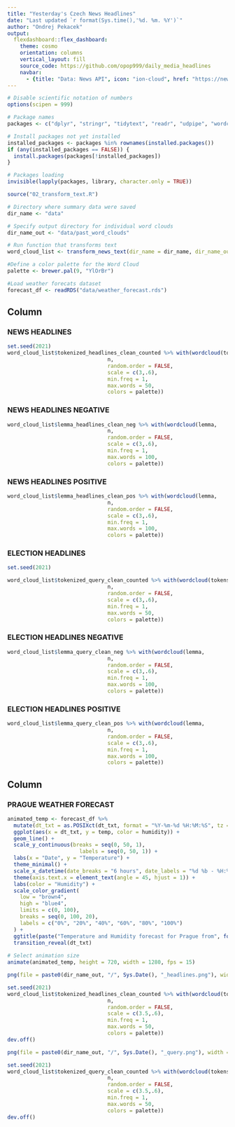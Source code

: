 ```yaml
---
title: "Yesterday's Czech News Headlines"
date: "Last updated `r format(Sys.time(),'%d. %m. %Y')`"
author: "Ondrej Pekacek"
output: 
  flexdashboard::flex_dashboard:
    theme: cosmo
    orientation: columns
    vertical_layout: fill
    source_code: https://github.com/opop999/daily_media_headlines
    navbar:
      - {title: "Data: News API", icon: "ion-cloud", href: "https://newsapi.org/"}
---
```


```r
# Disable scientific notation of numbers
options(scipen = 999)

# Package names
packages <- c("dplyr", "stringr", "tidytext", "readr", "udpipe", "wordcloud", "gganimate")

# Install packages not yet installed
installed_packages <- packages %in% rownames(installed.packages())
if (any(installed_packages == FALSE)) {
  install.packages(packages[!installed_packages])
}

# Packages loading
invisible(lapply(packages, library, character.only = TRUE))

source("02_transform_text.R")

# Directory where summary data were saved
dir_name <- "data"

# Specify output directory for individual word clouds
dir_name_out <- "data/past_word_clouds"

# Run function that transforms text
word_cloud_list <- transform_news_text(dir_name = dir_name, dir_name_out = dir_name_out)

#Define a color palette for the Word Cloud
palette <- brewer.pal(9, "YlOrBr")

#Load weather forecats dataset
forecast_df <- readRDS("data/weather_forecast.rds")

```

Column {.tabset data-width=400}
-----------------------------------------------------------------------

### **NEWS HEADLINES**

```r

set.seed(2021)
word_cloud_list$tokenized_headlines_clean_counted %>% with(wordcloud(tokens, 
                                n, 
                                random.order = FALSE,
                                scale = c(3,.6), 
                                min.freq = 1, 
                                max.words = 50, 
                                colors = palette))

```

### **NEWS HEADLINES NEGATIVE**

```r
word_cloud_list$lemma_headlines_clean_neg %>% with(wordcloud(lemma, 
                                n, 
                                random.order = FALSE,
                                scale = c(3,.6), 
                                min.freq = 1, 
                                max.words = 100, 
                                colors = palette))

```

### **NEWS HEADLINES POSITIVE**

```r
word_cloud_list$lemma_headlines_clean_pos %>% with(wordcloud(lemma, 
                                n, 
                                random.order = FALSE,
                                scale = c(3,.6), 
                                min.freq = 1, 
                                max.words = 100, 
                                colors = palette))

```

### **ELECTION HEADLINES**
```r
set.seed(2021)

word_cloud_list$tokenized_query_clean_counted %>% with(wordcloud(tokens, 
                                n, 
                                random.order = FALSE,
                                scale = c(3,.6), 
                                min.freq = 1, 
                                max.words = 50, 
                                colors = palette))
```

### **ELECTION HEADLINES NEGATIVE**

```r
word_cloud_list$lemma_query_clean_neg %>% with(wordcloud(lemma, 
                                n, 
                                random.order = FALSE,
                                scale = c(3,.6), 
                                min.freq = 1, 
                                max.words = 100, 
                                colors = palette))

```

### **ELECTION HEADLINES POSITIVE**

```r
word_cloud_list$lemma_query_clean_pos %>% with(wordcloud(lemma, 
                                n, 
                                random.order = FALSE,
                                scale = c(3,.6), 
                                min.freq = 1, 
                                max.words = 100, 
                                colors = palette))

```

Column {data-width=600}
-----------------------------------------------------------------------

### **PRAGUE WEATHER FORECAST**

```r
animated_temp <- forecast_df %>%
  mutate(dt_txt = as.POSIXct(dt_txt, format = "%Y-%m-%d %H:%M:%S", tz = Sys.timezone())) %>%
  ggplot(aes(x = dt_txt, y = temp, color = humidity)) +
  geom_line() +
  scale_y_continuous(breaks = seq(0, 50, 1),
                       labels = seq(0, 50, 1)) +
  labs(x = "Date", y = "Temperature") +
  theme_minimal() +
  scale_x_datetime(date_breaks = "6 hours", date_labels = "%d %b - %H:%M") +
  theme(axis.text.x = element_text(angle = 45, hjust = 1)) +
  labs(color = "Humidity") +
  scale_color_gradient(
    low = "brown4",
    high = "blue4",
    limits = c(0, 100),
    breaks = seq(0, 100, 20),
    labels = c("0%", "20%", "40%", "60%", "80%", "100%")
  ) +
  ggtitle(paste("Temperature and Humidity forecast for Prague from", format(Sys.Date(),'%d.%m.%Y'), "to", format(Sys.Date() + 5,'%d.%m.%Y'))) +
  transition_reveal(dt_txt)
  
# Select animation size
animate(animated_temp, height = 720, width = 1280, fps = 15)

```

```r
png(file = paste0(dir_name_out, "/", Sys.Date(), "_headlines.png"), width = 600, height = 600)

set.seed(2021)
word_cloud_list$tokenized_headlines_clean_counted %>% with(wordcloud(tokens, 
                                n, 
                                random.order = FALSE,
                                scale = c(3.5,.6), 
                                min.freq = 1, 
                                max.words = 50, 
                                colors = palette))
dev.off()

png(file = paste0(dir_name_out, "/", Sys.Date(), "_query.png"), width = 600, height = 600)

set.seed(2021)
word_cloud_list$tokenized_query_clean_counted %>% with(wordcloud(tokens, 
                                n, 
                                random.order = FALSE,
                                scale = c(3.5,.6), 
                                min.freq = 1, 
                                max.words = 50, 
                                colors = palette))
dev.off()
```
